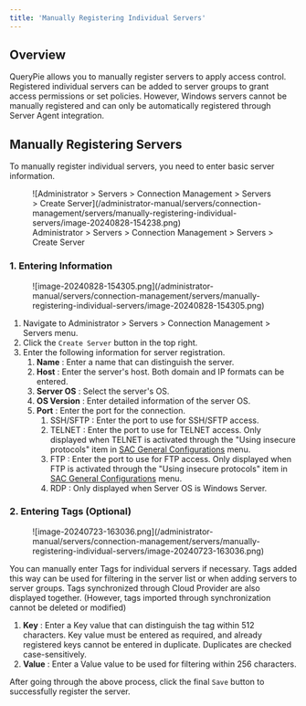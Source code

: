 ```yaml
---
title: 'Manually Registering Individual Servers'
---
```


## Overview

QueryPie allows you to manually register servers to apply access control. Registered individual servers can be added to server groups to grant access permissions or set policies. However, Windows servers cannot be manually registered and can only be automatically registered through Server Agent integration.


## Manually Registering Servers

To manually register individual servers, you need to enter basic server information.

<figure data-layout="center" data-align="center">
![Administrator &gt; Servers &gt; Connection Management &gt; Servers &gt; Create Server](/administrator-manual/servers/connection-management/servers/manually-registering-individual-servers/image-20240828-154238.png)
<figcaption>
Administrator &gt; Servers &gt; Connection Management &gt; Servers &gt; Create Server
</figcaption>
</figure>

### 1. Entering Information

<figure data-layout="center" data-align="center">
![image-20240828-154305.png](/administrator-manual/servers/connection-management/servers/manually-registering-individual-servers/image-20240828-154305.png)
</figure>

1. Navigate to Administrator &gt; Servers &gt; Connection Management &gt; Servers menu.
2. Click the `Create Server` button in the top right.
3. Enter the following information for server registration.
    1.  **Name**  : Enter a name that can distinguish the server.
    2.  **Host**  : Enter the server's host. Both domain and IP formats can be entered. 
    3.  **Server OS**  : Select the server's OS. 
    4.  **OS Version** : Enter detailed information of the server OS.
    5.  **Port**  : Enter the port for the connection. 
        1. SSH/SFTP : Enter the port to use for SSH/SFTP access.
        2. TELNET : Enter the port to use for TELNET access. Only displayed when TELNET is activated through the "Using insecure protocols" item in [SAC General Configurations](../../sac-general-configurations) menu.
        3. FTP : Enter the port to use for FTP access. Only displayed when FTP is activated through the "Using insecure protocols" item in [SAC General Configurations](../../sac-general-configurations) menu.
        4. RDP : Only displayed when Server OS is Windows Server.

### 2. Entering Tags (Optional)

<figure data-layout="center" data-align="center">
![image-20240723-163036.png](/administrator-manual/servers/connection-management/servers/manually-registering-individual-servers/image-20240723-163036.png)
</figure>

You can manually enter Tags for individual servers if necessary. Tags added this way can be used for filtering in the server list or when adding servers to server groups. Tags synchronized through Cloud Provider are also displayed together. (However, tags imported through synchronization cannot be deleted or modified)

1.  **Key**  : Enter a Key value that can distinguish the tag within 512 characters. Key value must be entered as required, and already registered keys cannot be entered in duplicate. Duplicates are checked case-sensitively. 
2.  **Value**  : Enter a Value value to be used for filtering within 256 characters.

After going through the above process, click the final `Save` button to successfully register the server.


